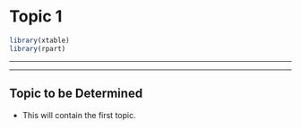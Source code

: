 # Topic 1 {#intro}

```r
library(xtable)
library(rpart)
```
---
  
---
  
## Topic to be Determined {#sec:whatisnonpar}
  
* This will contain the first topic.  
